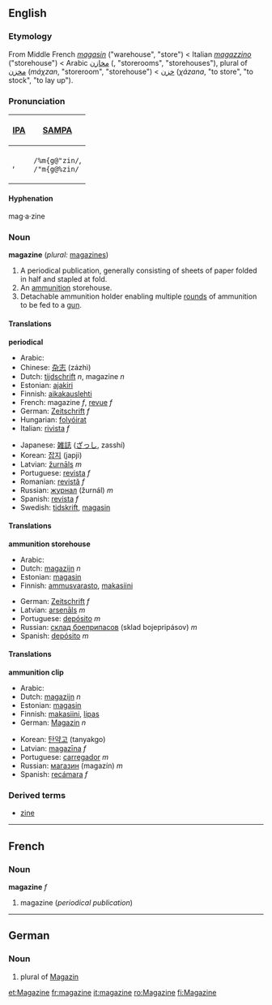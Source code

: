 ==English==
===Etymology===
From Middle French ''[[magasin]]'' ("warehouse", "store") < Italian ''[[magazzino]]'' ("storehouse") < Arabic [[مخازن]] ({{IPAchar|''maχáːzin''}}, "storerooms", "storehouses"), plural of [[مخزن]] (''máχzan'', "storeroom", "storehouse") < [[خزن]] (''χázana'', "to store", "to stock", "to lay up").

===Pronunciation===
{| border=1 cellpadding=5
! [[w:IPA|IPA]] || [[w:SAMPA|SAMPA]]
|-
| {{IPAchar|/ˌmæɡəˈzin/}}, <br> {{IPAchar|/ˈmæɡəˌzin/}} || <tt>/%m{g@"zin/</tt>, <br> <tt>/"m{g@%zin/</tt>
|}

====Hyphenation====
mag·a·zine

===Noun===
'''magazine''' (''plural:'' [[magazines]])

# A periodical publication, generally consisting of sheets of paper folded in half and stapled at fold.
# An [[ammunition]] storehouse.
# Detachable ammunition holder enabling multiple [[round]]s of ammunition to be fed to a [[gun]].

====Translations====
'''periodical'''
{{top}}
*Arabic: {{ARchar|[[مجلة|مَجَلّة]]}} {{IPAchar|(maʤálla)}}
*Chinese: [[杂志]] (zázhì)
*Dutch: [[tijdschrift]] ''n'', magazine ''n''
*Estonian: [[ajakiri]]
*Finnish: [[aikakauslehti]]
*French: magazine ''f'', [[revue#French|revue]] ''f''
*German: [[Zeitschrift]] ''f''
*Hungarian: [[folyóirat]]
*Italian: [[rivista]] ''f''
{{mid}}
*Japanese: [[雑誌]] ([[ざっし]], zasshí)
*Korean: [[잡지]] (japji)
*Latvian: [[žurnāls]] ''m''
*Portuguese: [[revista]] ''f''
*Romanian: [[revistă]] ''f''
*Russian: [[журнал]] (žurnál) ''m''
*Spanish: [[revista]] ''f''
*Swedish: [[tidskrift]], [[magasin]]
{{bottom}}

====Translations====
'''ammunition storehouse'''
{{top}}
*Arabic: {{ARchar|[[مخزن ذخيرة عسكرية|مَخْزَنُ ذَخِيرَةٍ عَسْكَرِيّة]]}} {{IPAchar|(máχzanu ðaχíːratin ʕaskaríyya)}}
*Dutch: [[magazijn]] ''n''
*Estonian: [[magasin]]
*Finnish: [[ammusvarasto]], [[makasiini]]
{{mid}}
*German: [[Zeitschrift]] ''f''
*Latvian: [[arsenāls]] ''m''
*Portuguese: [[depósito]] ''m''
*Russian: [[склад боеприпасов]] (sklad bojepripásov) ''m''
*Spanish: [[depósito]] ''m''
{{bottom}}

====Translations====
'''ammunition clip'''
{{top}}
*Arabic: {{ARchar|[[خزان البندقية|خَزّانُ البُنْدُقِيّة]]}} {{IPAchar|(χazzáːnu l-bunduqíyya)}}
*Dutch: [[magazijn]] ''n''
*Estonian: [[magasin]]
*Finnish: [[makasiini]], [[lipas#Finnish|lipas]]
*German: [[Magazin]] ''n''
{{mid}}
*Korean: [[탄약고]] (tanyakgo)
*Latvian: [[magazīna]] ''f''
*Portuguese: [[carregador]] ''m''
*Russian: [[магазин]] (magazín) ''m''
*Spanish: [[recámara]] ''f''
{{bottom}}

===Derived terms===
* [[zine]]

----

==French==
===Noun===
'''magazine''' ''f''

#magazine (''periodical publication'')

----
==German==
===Noun===

# plural of [[Magazin]]

[[et:Magazine]]
[[fr:magazine]]
[[it:magazine]]
[[ro:Magazine]]
[[fi:Magazine]]